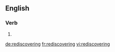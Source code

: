 ==English==

===Verb===
{{head|en}}

# {{present participle of|rediscover}}

[[de:rediscovering]]
[[fr:rediscovering]]
[[vi:rediscovering]]
